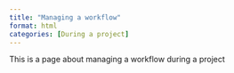 ```yaml
---
title: "Managing a workflow"
format: html
categories: [During a project]
---
```


This is a page about managing a workflow during a project